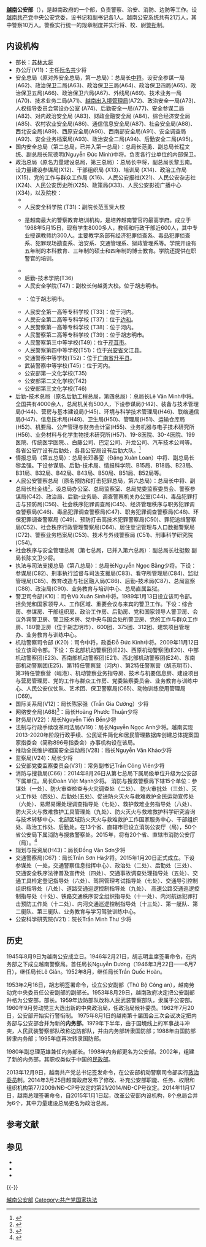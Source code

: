 {{Infobox Government agency
|agency_name     = 公安部
| type            = 部
| nativename      = Bộ Công an
|logo_width      = 
|logo_caption    = 
|seal            =
|seal_width      = 250 px
|date2           = 1953
|date2_name      = 
|preceding1      = 
|preceding2      =
|dissolved       =
|superseding     =
|jurisdiction    = {{SRV}}
|headquarters    = {{VNM}}[[河内市|河内市]][[范文同路|范文同路]]
|employees       = 
|budget          = 
|chief1_name     = 
|chief1_position = [[越南公安部长|公安部长]]
|chief2_name     = {{tsl|vi| Đặng Văn Hiếu|邓文孝}}上将<br>{{tsl|vi|Lê Quý Vương|黎贵王}}上将<br>[[蘇林_(越南)|苏林]]上将<br>{{tsl|vi|Trần Việt Tân|陈越新}}上将<br>{{tsl|vi|Bùi Văn Nam|裴文南}}上将<br>{{tsl|vi|Bùi Quang Bền|裴光卞}}中将<br>{{tsl|vi|Bùi Văn Thành}}中将<br>      
|chief2_position = 公安部副部长
|child1_agency   =  Major General Nguyen Duy Ngoc
|website         = [http://www.mps.gov.vn/ 越南公安部]
}}{{更新|time=2022-05-14T08:04:25+00:00}}
'''[[越南|越南]]公安部'''（{{vie|v=Bộ Công an|hn=部公安}}），是越南政府的一个部，负责警察、治安、消防、边防等工作。设[[越南共产党|越南共产党]]中央公安党委，设书记和副书记各1人。越南公安系统共有21万人，其中警察10万人。警察实行统一的规章制度并实行将、校、尉[[警衔|警衔]]制。

==内设机构==
*部长：[[苏林_(越南)|苏林]][[大将|大将]]
*办公厅(V11)：主任[[阮名共|阮名共]]少将 
*安全总局（原对外安全总局，第一总局）：总局长{{tsl|vi|Nguyễn Chí Thành|阮志成}}[[中将|中将]]。设安全参谋一局(A62)、政治保卫二局(A63)、政治保卫三局(A64)、政治保卫四局(A65)、政治保卫五局(A66)、政治保卫六局(A67)、外线局(A69)、技术业务一局(A70)、技术业务二局(A71)、[[越南出入境管理局|越南出入境管理局]](A72)、政治安全一局(A73)、人权指导委员会常设办公室 (A74)、后勤安全一局(A77)、安全参谋二局(A82)、对内政治安全局 (A83)、财政金融安全局 (A84)、综合经济安全局(A85)、农村农业安全局(A86)、通信信息安全局(A87)、社会安全局(A88)、西北安全局(A89)、西原安全局(A90)、西南部安全局(A91)、安全调查局(A92)、安全业务档案局(A93)、政治安全二局(A94)、后勤安全二局(A95)。
*国内安全总局（第二总局，已并入第一总局）：总局长范勇、副总局长程文统、副总局长阮德明(Nguyễn Đức Minh)中将。负责各行业单位的内部保卫。
*政治总局（原名力量建设总局，第三总局）：总局长{{tsl|vi|Trần Bá Thiều|陈伯韶}}中将，副总局长黎玉南。设力量建设参谋局(X12)、干部组织局 (X13)、培训局 (X14)、政治工作局(X15)、党的工作与群众工作局 (X16)、人民公安报社(X21)、人民公安杂志社(X24)、人民公安历史所(X25)、政策局(X33)、人民公安影视广播中心 (X34)，以及院校：
**{{tsl|vi|Học viện Chính trị Công an Nhân dân (Việt Nam)|人民公安政治科学院|人民公安政治科学院(T29)}}
**人民安全科学院 (T31)：副院长范玉贤大校 
**{{tsl|vi|Học viện Cảnh sát Nhân dân|人民警察科学院|人民警察科学院(T32)}}是越南最大的警察教育培训机构，是培养越南警官的最高学府。成立于1968年5月15日，现有学生8000多人，教师和行政干部近600人，其中专业授课教师约300人。主要教学系部有经济犯罪侦查系、毒品犯罪侦查系、犯罪现场勘查系、治安系、交通管理系、狱政管理系等。学院开设有五年制的本科教育、三年制的硕士和四年制的博士教育。学院还提供在职警官的培训。
**{{tsl|vi|Trường Đại học Phòng cháy chữa cháy (Việt Nam)|越南消防学院|消防学院(T34)}}
**后勤-技术学院(T36)
**人民安全学院(T47)：副校长何越勇大校。位于胡志明市。
**{{tsl|vi|Trường Đại học Cảnh sát Nhân dân (Việt Nam)|人民警察学院|人民警察学院(T48)}}：位于胡志明市。
**人民安全第一高等专科学校 (T33)：位于河内。
**人民安全第二高等专科学校 (T37)：位于[[边和|边和]]。 
**人民警察第一高等专科学校 (T38)：位于河内。
**人民警察第二高等专科学校 (T39)：位于胡志明市。 
**人民警察第三中等学校(T49)：位于[[芹苴市|芹苴市]]。
**人民警察第四中等学校(T51)：位于[[兴安省_(越南)|兴安省]]文江县。
**交通警察中等学校(T52)：位于[[广南省|广南省]][[升平县|升平县]]。
**武装警察中等学校(T45)：位于河内。
**公安部第一文化学校(T35)
**公安部第二文化学校(T42)
**公安部第三文化学校(T46)
*后勤-技术总局（原名后勤工程总局，第四总局）：总局长Lê Văn Minh中将。全国共有4000余人，总局机关有500人，下设参谋局(H42)、装备与技术管理局(H44)、营房与基本建设局(H45)、环境与科学技术管理局(H46)、联络通信局(H47)、信息技术局(H49)、卫生局(H50)、管理局(H51)、运输仓库局(H52)、机要局、公产管理与财务会计室(H55)、业务机器与电子技术研究所(H56)、业务材料与化学生物技术研究所(H57)、19-8医院、30-4医院、199医院、传统医学医院、{{tsl|en|Gmobile|Gmobile移动通信公司}}、白藤公司、巴定公司、升龙公司、汽车技术公司等。各省公安厅设有后勤处，各县公安局设有后勤大队。<ref>{{Cite web |url=http://www.nmg.xinhuanet.com/nmgwq/2011-01/28/content_21971595.htm |title=越南公安保障工作 |access-date=2015-02-09 |archive-date=2012-05-09 |archive-url=https://web.archive.org/web/20120509235018/http://www.nmg.xinhuanet.com/nmgwq/2011-01/28/content_21971595.htm |dead-url=no }}</ref>
*情报总局（第五总局）：总局长邓春銮（Đặng Xuân Loan）中将、副总局长黎孟强。下设参谋局、后勤-技术局、情报科学院、B15局、B18局、B23局、B31局、B32局、B42局、B43局、B50局、B51局、B52局等。
*人民公安警察总局（原名预防和打击犯罪总局，第六总局）：总局长{{tsl|vi|Phan Văn Vĩnh|范文永}}中将、副总局长杜金线<ref>{{Cite web |url=http://news.163.com/14/1029/07/A9N7H4EK00014AED.html |title=天津日报：孙春兰会见越南公安部部长陈大光 2014-10-29 |access-date=2015-02-09 |archive-url=https://web.archive.org/web/20150209182645/http://news.163.com/14/1029/07/A9N7H4EK00014AED.html |archive-date=2015-02-09 |dead-url=yes }}</ref>。设总局办公室、总局监察室、总局党委监察委员会、警察参谋局(C42)、政治局、后勤-业务局、调查警察机关办公室(C44)、毒品犯罪打击与预防局(C56)、社会秩序犯罪调查局(C45)、经济管理秩序与职务犯罪调查警察局(C46)、毒品犯罪调查警察局(C47)、职务犯罪调查警察局(C48)、环保犯罪调查警察局 (C49)、预防打击高技术犯罪警察局(C50)、罪犯追缉警察局(C52)、社会秩序行政管理警察局(C64)、居住登记管理与人口数据警察局(C72)、警察业务档案局(C53)、技术与外线警察局 (C51)、刑事科学研究院(C54)。
*社会秩序与安全管理总局（第七总局，已并入第六总局）：副总局长杜挺毅 副局长陈文卫少将。
*执法与司法支援总局（第八总局）：总局长Nguyễn Ngọc Bằng少将。下设：参谋局(C82)、刑事执行监督与司法支援局(C83)、看守所管理局(C84)、监狱管理局(C85)、教育改造与社区融入局(C86)、后勤-技术局(C87)、总局监察(C88)、政治局(C90)、业务教育与培训中心、总局直属监狱。
*警卫司令部(K10)：司令Vũ Xuân Sinh中将。1989年1月13日设立该司令部。担负党和国家领导人、工作区域、重要会议与来宾的警卫工作。下设：综合房、参谋房、干部组织房、政治工作房、后勤房、党和国家领导人警卫房、会议外宾警卫房、警卫技术房、党中央与国会处所警卫房、党的工作与群众工作房、180警卫房（位于胡志明市）、600团、375团、312团、建筑项目管理办、业务教育与训练中心。
*机动警察司令部 (K20)：司令{{tsl|vi|Nguyễn Văn Vượng|阮文旺}}中将，政委Đỗ Đức Kính中将。2009年11月12日设立该司令部。下设：东北部机动警察团(E22)、西原机动警察团(E20)、中部机动警察团(E23)、西南部机动警察团(E21)、西北部机动警察团(E24)、东南部机动警察团(E25)、第1特任警察营（河内）、第2特任警察营（胡志明市）、第3特任警察营（岘港）、机动警察业务指导房、技术与机要信息房、建设项目与营房管理房、党的工作与群众工作房、党委监察委员会、业务教育与训练中心、人民公安仪仗队、艺术团、保卫警察局(C65)、动物训练使用管理局(C69)。
*国际关系局(V12)：局长陈家强（Trần Gia Cường）少将 
*网络安全局(A68)<ref>{{Cite web |url=http://cn.nhandan.org.vn/political/national_news/item/2356801-%E5%85%AC%E5%AE%89%E9%83%A8%E4%B8%8B%E5%B1%9E%E7%BD%91%E7%BB%9C%E5%AE%89%E5%85%A8%E5%B1%80%E6%AD%A3%E5%BC%8F%E6%88%90%E7%AB%8B.html |title=越南人民报：公安部下属网络安全局正式成立 |accessdate=2015-02-09 |archive-date=2015-02-09 |archive-url=https://web.archive.org/web/20150209185149/http://cn.nhandan.org.vn/political/national_news/item/2356801-%E5%85%AC%E5%AE%89%E9%83%A8%E4%B8%8B%E5%B1%9E%E7%BD%91%E7%BB%9C%E5%AE%89%E5%85%A8%E5%B1%80%E6%AD%A3%E5%BC%8F%E6%88%90%E7%AB%8B.html |dead-url=no }}</ref>：局长Hoàng Phước Thuận少将
*财务局(V22)：局长Nguyễn Tiến Bền少将
*法制与行政手续改革司法局(V19)：局长Nguyễn Ngọc Anh少将。越南实现2013-2020年阶段行政手续、公民证件简化和居民管理数据库创建总体提案国家指委会（简称896号指委会）办事机构设在该局。
*推动全民维护祖国安全运动局(V28)：局长Nguyễn Văn Khảo少将
*监察局(V24)：局长{{tsl|vi|Nguyễn Văn Lưu}}少将
*公安部党委监察委员会(V31)：常务副书记Trần Công Viên少将
*消防与搜救局(C66)：2014年8月26日从第七总局下属局级单位升级为公安部下属单位。局长Đoàn Việt Mạnh少将。 消防与搜救警察局下辖15个单位：参谋处（一处）、防火审查检查与火灾调查处（二处）、 防火审批处（三处）、灭火工作处（四处）、后勤处(五处)、促进防火灭火与救难救护全民运动宣传处（六处）、易燃易爆处理调查指导处（七处）、救护救难业务指导处（八处）、防火灭火与救难救护工具管理处（九处）、防火灭火与救难救护科学研究咨询与技术转移中心、北部区域防火灭火与救难救护工作国家服务中心、干部组织处、政治工作处、后勤处。在13个省、直辖市已设立消防公安厅（局），50个省公安局下属消防与搜救警察处。2015年，将有20个省、直辖市消防公安厅（局）。<ref>{{Cite web |url=http://cn.nhandan.org.vn/political/national_news/item/2349901-%E5%85%AC%E5%AE%89%E9%83%A8%E4%B8%8B%E5%B1%9E%E7%9A%84%E6%B6%88%E9%98%B2%E8%AD%A6%E5%AF%9F%E5%B1%80%E6%AD%A3%E5%BC%8F%E6%88%90%E7%AB%8B.html |title=《人民报》：公安部下属的消防警察局正式成立 |accessdate=2015-02-09 |archive-date=2015-02-09 |archive-url=https://web.archive.org/web/20150209184744/http://cn.nhandan.org.vn/political/national_news/item/2349901-%E5%85%AC%E5%AE%89%E9%83%A8%E4%B8%8B%E5%B1%9E%E7%9A%84%E6%B6%88%E9%98%B2%E8%AD%A6%E5%AF%9F%E5%B1%80%E6%AD%A3%E5%BC%8F%E6%88%90%E7%AB%8B.html |dead-url=no }}</ref>
*规划与投资局(H43)：局长Đồng Văn Sơn少将
*交通警察局(C67)：局长Trần Sơn Hà少将。2015年1月20日正式成立。下设参谋处（一处，交通警察信息指挥中心）、政治处（二处）、后勤处（三处）、交通安全秩序法律普及宣传处（四处）、交通事故调查处理指导处（五处）、交通工具检定登记指导处（六处）、驾照管理考试指导处（七处）、交通导引控制组织指导处（八处）、道路交通巡逻控制指导处（九处）、 高速公路交通巡逻控制指导处（十处）、铁路交通秩序安全组织指导处（十一处）、内河航运犯罪打击预防工作处（十二处）、内河交通巡逻控制指导处（十三处）、第一艇队、第二艇队、第三艇队、业务教育与学习驾驶训练中心。
*公安科学研究院(V21)：院长Trần Minh Thư 少将

==历史==
1945年8月9日为越南公安成立日。1946年2月21日，胡志明主席签署命令，在内务部之下成立越南警察局。首任局长Nguyễn Dương（1946年3月22日——6月7日），继任局长Lê Giản。1952年8月，继任局长Trần Quốc Hoàn。

1953年2月16日，胡志明签署命令，设立公安副部（Thứ Bộ Công an），越南劳动党中央委员{{tsl|vi|Trần Quốc Hoàn|陈国环}}任公安副部的副部长。1953年8月29日，越南政府决定把公安副部升格为公安部，部长{{tsl|vi|Trần Quốc Hoàn|陈国环}}。1959年边防部队改称人民武装警察部队，隶属于公安部。1960年9月劳动党三大选出新的中央政治局，{{tsl|vi|Trần Quốc Hoàn|陈国环}}任政治局候补委员。1962年7月20日，公安部开始实行警衔制。 1975年8月1日的越南第十届国会三次会议决定把内务部与公安部合并为新的'''内务部'''。1979年下半年，由于国境线上的军事战斗冲突，人民武装警察部队改称边防部队，并由内务部转隶国防部；1988年由国防部转隶内务部；1995年底再次转隶国防部。

1980年副总理范雄兼任内务部长。1998年内务部更名为公安部。2002年，组建了新的内务部，其职权类似于中国的[[中华人民共和国民政部|民政部]]。

2013年12月9日，越南共产党总书记签发命令，在公安部机动警察司令部实行[[政治委员|政治委员]]制。2014年3月25日越南政府发布了修改、补充公安部职能、任务、权限和组织机构第77/2009/NĐ-CP号议定的第21/2014/NĐ-CP号议定。2014年11月17日，越南总理签署命令，自2015年1月1日起，改革公安部内设机构，8个总局合并为6个，其中力量建设总局更名为政治总局。

== 参考文献 ==
{{Reflist|30em}}

== 参见 ==
{{Portal|越南|警察与执法}}
*{{Link-vi|越南人民公安|Công an Nhân dân Việt Nam}}
*{{Link-vi|河內市公安|Công an Thành phố Hà Nội}}
*{{Link-vi|胡志明市公安|Công an Thành phố Hồ Chí Minh}}

{{-}}
{{Government of Vietnam|state=collapsed}}

[[Category:越南公安部|]]
[[Category:共产党国家执法|Category:共产党国家执法]]